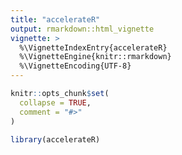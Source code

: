 ```yaml
---
title: "accelerateR"
output: rmarkdown::html_vignette
vignette: >
  %\VignetteIndexEntry{accelerateR}
  %\VignetteEngine{knitr::rmarkdown}
  %\VignetteEncoding{UTF-8}
---
```


```r
knitr::opts_chunk$set(
  collapse = TRUE,
  comment = "#>"
)
```

```r
library(accelerateR)
```
